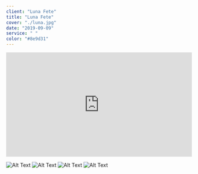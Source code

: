 ```yaml
---
client: "Luna Fete"
title: "Luna Fete"
cover: "./luna.jpg"
date: "2019-09-09"
service: " "
color: "#8e9d31"
---
```


<div style="width: 100%; height: 0px; position: relative; padding-bottom: 56.250%;"><iframe src="https://streamable.com/s/cj923/ullfvj" frameborder="0" width="100%" height="100%" allowfullscreen style="width: 100%; height: 100%; position: absolute;"></iframe></div>

![Alt Text](luna.jpg "Image Title")
![Alt Text](luna.png "Image Title")
![Alt Text](IMG_379.png "Image Title")
![Alt Text](IMG_3856.png "Image Title")
